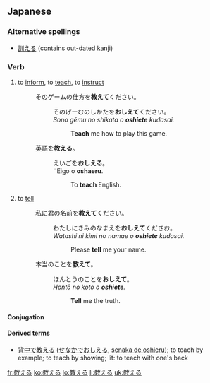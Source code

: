 ==Japanese==
{{ja-kanjitab|教}}

===Alternative spellings===
* [[訓える]] (contains out-dated kanji)

===Verb===
{{ja-verb|kk|type=2|hira=おしえる|rom=oshieru}}
# to [[inform]], to [[teach]], to [[instruct]]
#: そのゲームの仕方を'''教えて'''ください。
#:: そのげーむのしかたを'''おしえて'''ください。
#:: ''Sono gēmu no shikata o '''oshiete''' kudasai.''
#::: '''Teach''' me how to play this game.
#: 英語を'''教える'''。
#:: えいごを'''おしえる'''。
#:: ''Eigo o '''oshaeru'''.
#::: To '''teach''' English.
# to [[tell]]
#: 私に君の名前を'''教えて'''ください。
#:: わたしにきみのなまえを'''おしえて'''くださお。
#:: ''Watashi ni kimi no namae o '''oshiete''' kudasai.''
#::: Please '''tell''' me your name.
#: 本当のことを'''教えて'''。
#:: ほんとうのことを'''おしえて'''。
#:: ''Hontō no koto o '''oshiete'''.''
#::: '''Tell''' me the truth.

====Conjugation====
{{ja-ichi|教え|おしえ|oshie}}

====Derived terms====
* [[背中で教える]] ([[せなかでおしえる]], [[senaka de oshieru]]); to teach by example; to teach by showing; lit: to teach with one's back

[[fr:教える]]
[[ko:教える]]
[[lo:教える]]
[[li:教える]]
[[uk:教える]]